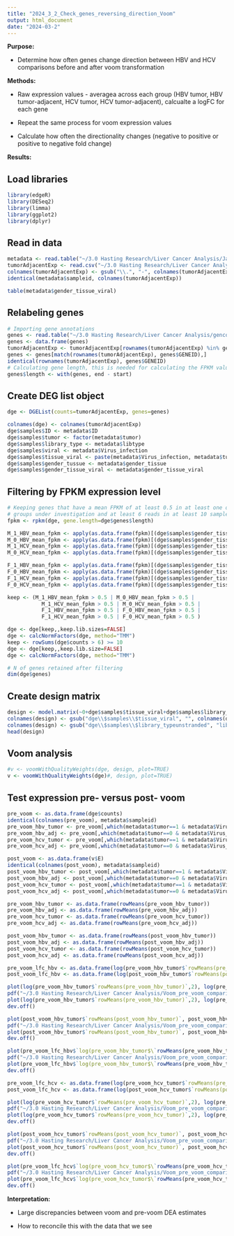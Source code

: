---
title: "2024_3_2_Check_genes_reversing_direction_Voom"
output: html_document
date: "2024-03-2"
---

**Purpose:**

* Determine how often genes change direction between HBV and HCV comparisons before and after voom transformation

**Methods:**

* Raw expression values - averagea across each group (HBV tumor, HBV tumor-adjacent, HCV tumor, HCV tumor-adjacent), calcualte a logFC for each gene

* Repeat the same process for voom expression values

* Calculate how often the directionality changes (negative to positive or positive to negative fold change)

**Results:**

## Load libraries

```{r, message=FALSE, warning=FALSE}
library(edgeR)
library(DESeq2)
library(limma)
library(ggplot2)
library(dplyr)
```

## Read in data

```{r}
metadata <- read.table("~/3.0 Hasting Research/Liver Cancer Analysis/Japan_HCC_metadata_QC_filtered.csv", row.names=1,header=TRUE, sep=",")
tumorAdjacentExp <- read.csv("~/3.0 Hasting Research/Liver Cancer Analysis/Japan_HCC_Salmon_Expression_QC_filtered.csv", row.names = 1, header=TRUE)
colnames(tumorAdjacentExp) <- gsub("\\.", "-", colnames(tumorAdjacentExp))
identical(metadata$sampleid, colnames(tumorAdjacentExp))

table(metadata$gender_tissue_viral)
```

## Relabeling genes
```{r}
# Importing gene annotations
genes <- read.table("~/3.0 Hasting Research/Liver Cancer Analysis/gencodeTranscripts.txt", header=TRUE, sep="\t")
genes <- data.frame(genes)
tumorAdjacentExp <- tumorAdjacentExp[rownames(tumorAdjacentExp) %in% genes$GENEID ,]
genes <- genes[match(rownames(tumorAdjacentExp), genes$GENEID),]
identical(rownames(tumorAdjacentExp), genes$GENEID)
# Calculating gene length, this is needed for calculating the FPKM values
genes$length <- with(genes, end - start)
```

## Create DEG list object
```{r}
dge <- DGEList(counts=tumorAdjacentExp, genes=genes)

colnames(dge) <- colnames(tumorAdjacentExp)
dge$samples$ID <- metadata$ID
dge$samples$tumor <- factor(metadata$tumor)
dge$samples$library_type <- metadata$libtype
dge$samples$viral <- metadata$Virus_infection
dge$samples$tissue_viral <- paste(metadata$Virus_infection, metadata$tumor, sep="_")
dge$samples$gender_tussue <- metadata$gender_tissue
dge$samples$gender_tissue_viral <- metadata$gender_tissue_viral
```

## Filtering by FPKM expression level
```{r}
# Keeping genes that have a mean FPKM of at least 0.5 in at least one of the
# groups under investigation and at least 6 reads in at least 10 samples
fpkm <- rpkm(dge, gene.length=dge$genes$length)

M_1_HBV_mean_fpkm <- apply(as.data.frame(fpkm)[(dge$samples$gender_tissue_viral=="M_1_HBV")],1,mean,na.rm=TRUE)
M_0_HBV_mean_fpkm <- apply(as.data.frame(fpkm)[(dge$samples$gender_tissue_viral=="M_0_HBV")],1,mean,na.rm=TRUE)
M_1_HCV_mean_fpkm <- apply(as.data.frame(fpkm)[(dge$samples$gender_tissue_viral=="M_1_HCV")],1,mean,na.rm=TRUE)
M_0_HCV_mean_fpkm <- apply(as.data.frame(fpkm)[(dge$samples$gender_tissue_viral=="M_0_HCV")],1,mean,na.rm=TRUE)

F_1_HBV_mean_fpkm <- apply(as.data.frame(fpkm)[(dge$samples$gender_tissue_viral=="F_1_HBV")],1,mean,na.rm=TRUE)
F_0_HBV_mean_fpkm <- apply(as.data.frame(fpkm)[(dge$samples$gender_tissue_viral=="F_0_HBV")],1,mean,na.rm=TRUE)
F_1_HCV_mean_fpkm <- apply(as.data.frame(fpkm)[(dge$samples$gender_tissue_viral=="F_1_HCV")],1,mean,na.rm=TRUE)
F_0_HCV_mean_fpkm <- apply(as.data.frame(fpkm)[(dge$samples$gender_tissue_viral=="F_0_HCV")],1,mean,na.rm=TRUE)

keep <- (M_1_HBV_mean_fpkm > 0.5 | M_0_HBV_mean_fpkm > 0.5 | 
           M_1_HCV_mean_fpkm > 0.5 | M_0_HCV_mean_fpkm > 0.5 |
           F_1_HBV_mean_fpkm > 0.5 | F_0_HBV_mean_fpkm > 0.5 |
           F_1_HCV_mean_fpkm > 0.5 | F_0_HCV_mean_fpkm > 0.5 )

dge <- dge[keep,,keep.lib.sizes=FALSE]
dge <- calcNormFactors(dge, method="TMM")
keep <- rowSums(dge$counts > 6) >= 10
dge <- dge[keep,,keep.lib.size=FALSE]
dge <- calcNormFactors(dge, method="TMM")

# N of genes retained after filtering
dim(dge$genes)
```

## Create design matrix
```{r}
design <- model.matrix(~0+dge$samples$tissue_viral+dge$samples$library_type)
colnames(design) <- gsub("dge\\$samples\\$tissue_viral", "", colnames(design))
colnames(design) <- gsub("dge\\$samples\\$library_typeunstranded", "library_type", colnames(design))
head(design)
```

## Voom analysis
```{r}
#v <- voomWithQualityWeights(dge, design, plot=TRUE)
v <- voomWithQualityWeights(dge)#, design, plot=TRUE)
```

## Test expression pre- versus post- voom

```{r}
pre_voom <- as.data.frame(dge$counts)
identical(colnames(pre_voom), metadata$sampleid)
pre_voom_hbv_tumor <- pre_voom[,which(metadata$tumor==1 & metadata$Virus_infection=="HBV")]
pre_voom_hbv_adj <- pre_voom[,which(metadata$tumor==0 & metadata$Virus_infection=="HBV")]
pre_voom_hcv_tumor <- pre_voom[,which(metadata$tumor==1 & metadata$Virus_infection=="HCV")]
pre_voom_hcv_adj <- pre_voom[,which(metadata$tumor==0 & metadata$Virus_infection=="HCV")]

post_voom <- as.data.frame(v$E)
identical(colnames(post_voom), metadata$sampleid)
post_voom_hbv_tumor <- post_voom[,which(metadata$tumor==1 & metadata$Virus_infection=="HBV")]
post_voom_hbv_adj <- post_voom[,which(metadata$tumor==0 & metadata$Virus_infection=="HBV")]
post_voom_hcv_tumor <- post_voom[,which(metadata$tumor==1 & metadata$Virus_infection=="HCV")]
post_voom_hcv_adj <- post_voom[,which(metadata$tumor==0 & metadata$Virus_infection=="HCV")]

pre_voom_hbv_tumor <- as.data.frame(rowMeans(pre_voom_hbv_tumor))
pre_voom_hbv_adj <- as.data.frame(rowMeans(pre_voom_hbv_adj))
pre_voom_hcv_tumor <- as.data.frame(rowMeans(pre_voom_hcv_tumor))
pre_voom_hcv_adj <- as.data.frame(rowMeans(pre_voom_hcv_adj))

post_voom_hbv_tumor <- as.data.frame(rowMeans(post_voom_hbv_tumor))
post_voom_hbv_adj <- as.data.frame(rowMeans(post_voom_hbv_adj))
post_voom_hcv_tumor <- as.data.frame(rowMeans(post_voom_hcv_tumor))
post_voom_hcv_adj <- as.data.frame(rowMeans(post_voom_hcv_adj))

pre_voom_lfc_hbv <- as.data.frame(log(pre_voom_hbv_tumor$`rowMeans(pre_voom_hbv_tumor)` - pre_voom_hbv_adj$`rowMeans(pre_voom_hbv_adj)`,2))
post_voom_lfc_hbv <- as.data.frame(log(post_voom_hbv_tumor$`rowMeans(post_voom_hbv_tumor)` - post_voom_hbv_adj$`rowMeans(post_voom_hbv_adj)`,2))

plot(log(pre_voom_hbv_tumor$`rowMeans(pre_voom_hbv_tumor)`,2), log(pre_voom_hbv_adj$`rowMeans(pre_voom_hbv_adj)`,2), ylab="log 2 Adjacent Expression", xlab="log 2 Tumor Expression", main="HBV genes")
pdf("~/3.0 Hasting Research/Liver Cancer Analysis/Voom_pre_voom_comparison/HBV_pre_voom_tumor_adj_exp.pdf")
plot(log(pre_voom_hbv_tumor$`rowMeans(pre_voom_hbv_tumor)`,2), log(pre_voom_hbv_adj$`rowMeans(pre_voom_hbv_adj)`,2), ylab="log 2 Adjacent Expression", xlab="log 2 Tumor Expression", main="HBV genes")
dev.off()

plot(post_voom_hbv_tumor$`rowMeans(post_voom_hbv_tumor)`, post_voom_hbv_adj$`rowMeans(post_voom_hbv_adj)`, ylab= "Voom Adjacent Expression", xlab="Voom Tumor Expression", main="HBV genes")
pdf("~/3.0 Hasting Research/Liver Cancer Analysis/Voom_pre_voom_comparison/HBV_post_voom_tumor_adj_exp.pdf")
plot(post_voom_hbv_tumor$`rowMeans(post_voom_hbv_tumor)`, post_voom_hbv_adj$`rowMeans(post_voom_hbv_adj)`, ylab= "Voom Adjacent Expression", xlab="Voom Tumor Expression", main="HBV genes")
dev.off()

plot(pre_voom_lfc_hbv$`log(pre_voom_hbv_tumor$\`rowMeans(pre_voom_hbv_tumor)\` - pre_voom_hbv_adj$\`rowMeans(pre_voom_hbv_adj)\`, 2)`, post_voom_lfc_hbv$`log(post_voom_hbv_tumor$\`rowMeans(post_voom_hbv_tumor)\` - post_voom_hbv_adj$\`rowMeans(post_voom_hbv_adj)\`, 2)`, ylab= "Post-voom log fold change", xlab="Pre-voom log fold change", main="HBV genes")
pdf("~/3.0 Hasting Research/Liver Cancer Analysis/Voom_pre_voom_comparison/HBV_lfc_pre_post_voom_comparison.pdf")
plot(pre_voom_lfc_hbv$`log(pre_voom_hbv_tumor$\`rowMeans(pre_voom_hbv_tumor)\` - pre_voom_hbv_adj$\`rowMeans(pre_voom_hbv_adj)\`, 2)`, post_voom_lfc_hbv$`log(post_voom_hbv_tumor$\`rowMeans(post_voom_hbv_tumor)\` - post_voom_hbv_adj$\`rowMeans(post_voom_hbv_adj)\`, 2)`, ylab= "Post-voom log fold change", xlab="Pre-voom log fold change", main="HBV genes")
dev.off()

pre_voom_lfc_hcv <- as.data.frame(log(pre_voom_hcv_tumor$`rowMeans(pre_voom_hcv_tumor)` - pre_voom_hcv_adj$`rowMeans(pre_voom_hcv_adj)`,2))
post_voom_lfc_hcv <- as.data.frame(log(post_voom_hcv_tumor$`rowMeans(post_voom_hcv_tumor)` - post_voom_hcv_adj$`rowMeans(post_voom_hcv_adj)`,2))

plot(log(pre_voom_hcv_tumor$`rowMeans(pre_voom_hcv_tumor)`,2), log(pre_voom_hcv_adj$`rowMeans(pre_voom_hcv_adj)`,2), ylab="log 2 Adjacent Expression", xlab="log 2 Tumor Expression", main="HCV genes")
pdf("~/3.0 Hasting Research/Liver Cancer Analysis/Voom_pre_voom_comparison/HCV_pre_voom_tumor_adj_exp.pdf")
plot(log(pre_voom_hcv_tumor$`rowMeans(pre_voom_hcv_tumor)`,2), log(pre_voom_hcv_adj$`rowMeans(pre_voom_hcv_adj)`,2), ylab="log 2 Adjacent Expression", xlab="log 2 Tumor Expression", main="HCV genes")
dev.off()

plot(post_voom_hcv_tumor$`rowMeans(post_voom_hcv_tumor)`, post_voom_hcv_adj$`rowMeans(post_voom_hcv_adj)`, ylab= "Voom Adjacent Expression", xlab="Voom Tumor Expression", main="HCV genes")
pdf("~/3.0 Hasting Research/Liver Cancer Analysis/Voom_pre_voom_comparison/HCV_post_voom_tumor_adj_exp.pdf")
plot(post_voom_hcv_tumor$`rowMeans(post_voom_hcv_tumor)`, post_voom_hcv_adj$`rowMeans(post_voom_hcv_adj)`, ylab= "Voom Adjacent Expression", xlab="Voom Tumor Expression", main="HCV genes")
dev.off()

plot(pre_voom_lfc_hcv$`log(pre_voom_hcv_tumor$\`rowMeans(pre_voom_hcv_tumor)\` - pre_voom_hcv_adj$\`rowMeans(pre_voom_hcv_adj)\`, 2)`, post_voom_lfc_hcv$`log(post_voom_hcv_tumor$\`rowMeans(post_voom_hcv_tumor)\` - post_voom_hcv_adj$\`rowMeans(post_voom_hcv_adj)\`, 2)`, ylab= "Post-voom log fold change", xlab="Pre-voom log fold change", main="HCV genes")
pdf("~/3.0 Hasting Research/Liver Cancer Analysis/Voom_pre_voom_comparison/HCV_lfc_pre_post_voom_comparison.pdf")
plot(pre_voom_lfc_hcv$`log(pre_voom_hcv_tumor$\`rowMeans(pre_voom_hcv_tumor)\` - pre_voom_hcv_adj$\`rowMeans(pre_voom_hcv_adj)\`, 2)`, post_voom_lfc_hcv$`log(post_voom_hcv_tumor$\`rowMeans(post_voom_hcv_tumor)\` - post_voom_hcv_adj$\`rowMeans(post_voom_hcv_adj)\`, 2)`, ylab= "Post-voom log fold change", xlab="Pre-voom log fold change", main="HCV genes")
dev.off()
```


**Interpretation:**

* Large discrepancies between voom and pre-voom DEA estimates

* How to reconcile this with the data that we see

